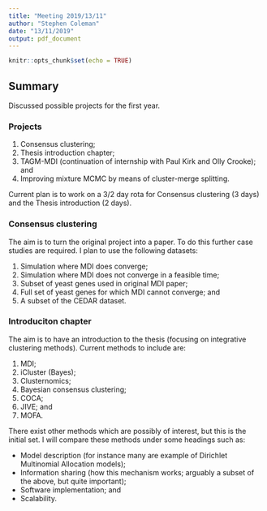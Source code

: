 ```yaml
---
title: "Meeting 2019/13/11"
author: "Stephen Coleman"
date: "13/11/2019"
output: pdf_document
---
```


```r
knitr::opts_chunk$set(echo = TRUE)
```

## Summary

Discussed possible projects for the first year.

### Projects

1. Consensus clustering;
2. Thesis introduction chapter;
3. TAGM-MDI (continuation of internship with Paul Kirk and Olly Crooke); and
4. Improving mixture MCMC by means of cluster-merge splitting.

Current plan is to work on a 3/2 day rota for Consensus clustering (3 days) and 
the Thesis introduction (2 days).

### Consensus clustering

The aim is to turn the original project into a paper. To do this further case 
studies are required. I plan to use the following datasets:

1. Simulation where MDI does converge;
2. Simulation where MDI does not converge in a feasible time;
3. Subset of yeast genes used in original MDI paper;
4. Full set of yeast genes for which MDI cannot converge; and
5. A subset of the CEDAR dataset.

### Introduciton chapter

The aim is to have an introduction to the thesis (focusing on integrative 
clustering methods). Current methods to include are:

1. MDI;
2. iCluster (Bayes);
3. Clusternomics;
4. Bayesian consensus clustering; 
5. COCA; 
6. JIVE; and
7. MOFA.

There exist other methods which are possibly of interest, but this is the 
initial set. I will compare these methods under some headings such as:

* Model description (for instance many are example of Dirichlet Multinomial Allocation models);
* Information sharing (how this mechanism works; arguably a subset of the above, but quite important);
* Software implementation; and
* Scalability.

